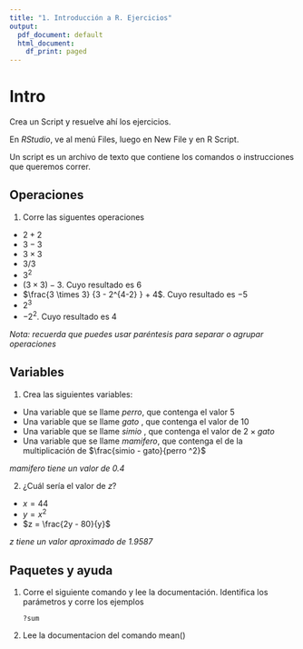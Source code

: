 ```yaml
---
title: "1. Introducción a R. Ejercicios"
output:
  pdf_document: default
  html_document:
    df_print: paged
---
```


# Intro

Crea un Script y resuelve ahí los ejercicios. 

En *RStudio*, ve al menú Files, luego en New File y en R Script.

Un script es un archivo de texto que contiene los comandos o instrucciones que queremos correr.



## Operaciones

1.  Corre las siguentes operaciones

-   $2 + 2$
-   $3 - 3$
-   $3 \times 3$
-   $3/3$
-   $3^2$
-   $(3 \times 3 )- 3$. Cuyo resultado es $6$
-   $\frac{3 \times 3} {3 - 2^{4-2} } + 4$. Cuyo resultado es $-5$
-   $2^3$
-   $-2^2$. Cuyo resultado es $4$

*Nota: recuerda que puedes usar paréntesis para separar o agrupar operaciones*



## Variables


1.  Crea las siguientes variables:

-   Una variable que se llame $perro$, que contenga el valor 5
-   Una variable que se llame $gato$ , que contenga el valor de 10
-   Una variable que se llame $simio$ , que contenga el valor de $2 \times gato$
-   Una variable que se llame $mamifero$, que contenga el de la multiplicación de $\frac{simio - gato}{perro ^2}$

*mamifero tiene un valor de 0.4*

2.  ¿Cuál sería el valor de $z$?

-   $x = 44$
-   $y = x^2$
-   $z = \frac{2y - 80}{y}$

*z tiene un valor aproximado de 1.9587*

## Paquetes y ayuda


1.  Corre el siguiente comando y lee la documentación. Identifica los parámetros y corre los ejemplos

    ```
    ?sum
    ```
2.  Lee la documentacion del comando mean()
